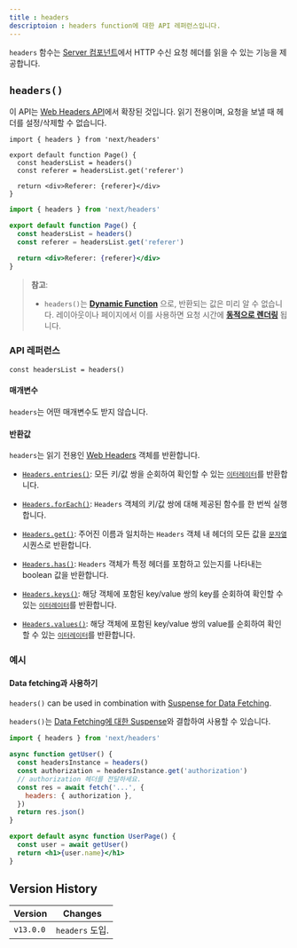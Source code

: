 ```yaml
---
title : headers
descriptoion : headers function에 대한 API 레퍼런스입니다.
---
```


`headers` 함수는 [Server 컴포넌트](/docs/getting-started/react-essentials)에서 HTTP 수신 요청 헤더를 읽을 수 있는 기능을 제공합니다.
## `headers()`

이 API는 [Web Headers API](https://developer.mozilla.org/en-US/docs/Web/API/Headers)에서 확장된 것입니다. 읽기 전용이며, 요청을 보낼 때 헤더를 설정/삭제할 수 없습니다.

```tsx filename="app/page.tsx" switcher
import { headers } from 'next/headers'

export default function Page() {
  const headersList = headers()
  const referer = headersList.get('referer')

  return <div>Referer: {referer}</div>
}
```

```jsx filename="app/page.js" switcher
import { headers } from 'next/headers'

export default function Page() {
  const headersList = headers()
  const referer = headersList.get('referer')

  return <div>Referer: {referer}</div>
}
```

> **참고**:
>
> - `headers()`는 **[Dynamic Function](/docs/app/building-your-application/rendering/static-and-dynamic-rendering#dynamic-functions)** 으로, 반환되는 값은 미리 알 수 없습니다. 레이아웃이나 페이지에서 이를 사용하면 요청 시간에 **[동적으로 렌더링](/docs/app/building-your-application/rendering/static-and-dynamic-rendering#dynamic-rendering)** 됩니다.


### API 레퍼런스

```tsx
const headersList = headers()
```

#### 매개변수

`headers`는 어떤 매개변수도 받지 않습니다.

#### 반환값

`headers`는 읽기 전용인 [Web Headers](https://developer.mozilla.org/en-US/docs/Web/API/Headers) 객체를 반환합니다.

- [`Headers.entries()`](https://developer.mozilla.org/en-US/docs/Web/API/Headers/entries): 모든 키/값 쌍을 순회하여 확인할 수 있는 [`이터레이터`](https://developer.mozilla.org/ko/docs/Web/JavaScript/Reference/Iteration_protocols)를 반환합니다.
- [`Headers.forEach()`](https://developer.mozilla.org/en-US/docs/Web/API/Headers/forEach): `Headers` 객체의 키/값 쌍에 대해 제공된 함수를 한 번씩 실행합니다.
- [`Headers.get()`](https://developer.mozilla.org/en-US/docs/Web/API/Headers/get): 주어진 이름과 일치하는 `Headers` 객체 내 헤더의 모든 값을 [`문자열`](https://developer.mozilla.org/en-US/docs/Web/JavaScript/Reference/Global_Objects/String) 시퀀스로 반환합니다.

- [`Headers.has()`](https://developer.mozilla.org/en-US/docs/Web/API/Headers/has): `Headers` 객체가 특정 헤더를 포함하고 있는지를 나타내는 boolean 값을 반환합니다.
- [`Headers.keys()`](https://developer.mozilla.org/en-US/docs/Web/API/Headers/keys): 해당 객체에 포함된 key/value 쌍의 key를 순회하여 확인할 수 있는 [`이터레이터`](https://developer.mozilla.org/ko/docs/Web/JavaScript/Reference/Iteration_protocols)를 반환합니다.
- [`Headers.values()`](https://developer.mozilla.org/en-US/docs/Web/API/Headers/values): 해당 객체에 포함된 key/value 쌍의 value를 순회하여 확인할 수 있는 [`이터레이터`](https://developer.mozilla.org/ko/docs/Web/JavaScript/Reference/Iteration_protocols)를 반환합니다.

### 예시
#### Data fetching과 사용하기

`headers()` can be used in combination with [Suspense for Data Fetching](/docs/app/building-your-application/data-fetching/fetching).

`headers()`는 [Data Fetching에 대한 Suspense](/docs/app/building-your-application/data-fetching/fetching)와 결합하여 사용할 수 있습니다.

```jsx filename="app/page.js"
import { headers } from 'next/headers'

async function getUser() {
  const headersInstance = headers()
  const authorization = headersInstance.get('authorization')
  // authorization 헤더를 전달하세요.
  const res = await fetch('...', {
    headers: { authorization },
  })
  return res.json()
}

export default async function UserPage() {
  const user = await getUser()
  return <h1>{user.name}</h1>
}
```

## Version History

| Version   | Changes               |
| --------- | --------------------- |
| `v13.0.0` | `headers` 도입. |